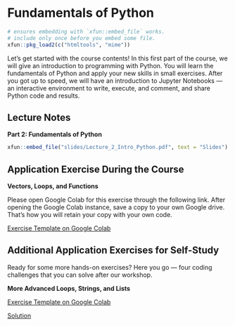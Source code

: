 # Fundamentals of Python

```r
# ensures embedding with `xfun::embed_file` works.
# include only once before you embed some file.
xfun::pkg_load2(c("htmltools", "mime"))
```


Let's get started with the course contents!
In this first part of the course, we will give an introduction to programming with Python.
You will learn the fundamentals of Python and apply your new skills in small exercises.
After you got up to speed, we will have an introduction to Jupyter Notebooks --- an interactive environment to write, execute, and comment, and share Python code and results.

## Lecture Notes

::: slide-deck
**Part 2: Fundamentals of Python**

::: slides

```r
xfun::embed_file("slides/Lecture_2_Intro_Python.pdf", text = "Slides")
```
:::
:::


## Application Exercise During the Course

:::: application-exercise
**Vectors, Loops, and Functions**

Please open Google Colab for this exercise through the following link.
After opening the Google Colab instance, save a copy to your own Google drive.
That's how you will retain your copy with your own code.

::: source
[Exercise Template on Google Colab](https://colab.research.google.com/github/Jan23Bischoff/Python-SS-2023/blob/main/Python%20Introduction/Part%202%20Fundamentals%20of%20Python/Exercises_Lecture2.ipynb){target="_blank"}
:::

<!-- Note: Comment the solutions if you don't want to show them. -->
<!-- After the course unit, you can uncomment them -->

<!-- ::: source -->
<!-- [Solution](insert-link-here){target="_blank"}  -->
<!-- ::: -->
:::



## Additional Application Exercises for Self-Study

Ready for some more hands-on exercises? Here you go --- four coding challenges that you can solve after our workshop.

:::: application-exercise
**More Advanced Loops, Strings, and Lists**


::: source
[Exercise Template on Google Colab](https://colab.research.google.com/github/Jan23Bischoff/Python-SS-2023/blob/main/Python%20Introduction/Part%202%20Fundamentals%20of%20Python/Homework_Lecture_2.ipynb){target="_blank"} 
:::

<!-- Note: Comment the solutions if you don't want to show them. -->
<!-- After the course unit, you can uncomment them -->

::: solutionlink
[Solution](https://colab.research.google.com/github/Jan23Bischoff/Python-SS-2023/blob/main/Python%20Introduction/Part%202%20Fundamentals%20of%20Python/Solutions_Homework_2.ipynb){target="_blank"}
:::
:::

